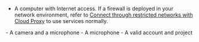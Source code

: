 
<Windows />
<Android />
<Ios />
<MacOS />
<Python />
<Web />
<ReactNative />
<ReactJS />
<Electron />
<Flutter />
<Unity />
<Unreal />

- A computer with Internet access. If a firewall is deployed in your network environment, refer to [Connect through restricted networks with Cloud Proxy](../core-functionality/cloud-proxy) to use <Vg k="COMPANY" /> services normally.
<ProductWrapper product="video-calling, interactive-live-streaming, broadcast-streaming">
- A camera and a microphone
</ProductWrapper>
<ProductWrapper product="voice-calling">
- A microphone
</ProductWrapper>
- A valid <Vg k="COMPANY" /> account and project
